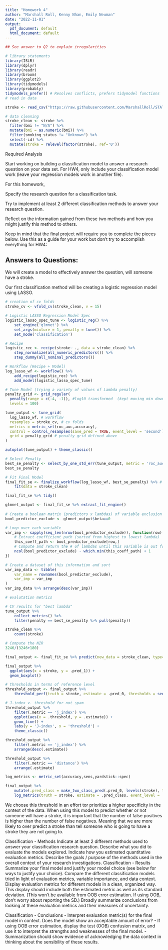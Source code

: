 ```yaml
---
title: "Homework 4"
author: "Marshall Roll, Kenny Nhan, Emily Neuman"
date: "2022-11-01"
output:
  pdf_document: default
  html_document: default
---
```


```r
## See answer to Q2 to explain irregularities

# library statements 
library(ISLR)
library(dplyr)
library(readr)
library(broom)
library(ggplot2)
library(tidymodels) 
library(probably)
tidymodels_prefer() # Resolves conflicts, prefers tidymodel functions
# read in data

stroke <- read_csv("https://raw.githubusercontent.com/MarshallRoll/STAT_253_Project/main/healthcare-dataset-stroke-data.csv?token=GHSAT0AAAAAAB2VESBM5CKF2AR2WIX2MS76Y3CZIYQ")

```
```r
# data cleaning
stroke_clean <- stroke %>% 
  filter(bmi != "N/A") %>% 
  mutate(bmi = as.numeric(bmi)) %>% 
  filter(smoking_status != "Unknown") %>% 
  select(-id) %>% 
  mutate(stroke = relevel(factor(stroke), ref='0'))
```

Required Analysis

Start working on building a classification model to answer a research question on your data set. For HW4, only include your classification model work (leave your regression models work in another file).

For this homework,

Specify the research question for a classification task.

Try to implement at least 2 different classification methods to answer your research question.

Reflect on the information gained from these two methods and how you might justify this method to others.

Keep in mind that the final project will require you to complete the pieces below. Use this as a guide for your work but don’t try to accomplish everything for HW4:

## Answers to Questions: 

We will create a model to effectively answer the question, will someone have a stroke.

Our first classification method will be creating a logistic regression model using LASSO. 

```r
# creation of cv folds
stroke_cv <- vfold_cv(stroke_clean, v = 15)
```


```r
# Logistic LASSO Regression Model Spec
logistic_lasso_spec_tune <- logistic_reg() %>%
    set_engine('glmnet') %>%
    set_args(mixture = 1, penalty = tune()) %>%
    set_mode('classification')

# Recipe
logistic_rec <- recipe(stroke~ ., data = stroke_clean) %>%
    step_normalize(all_numeric_predictors()) %>% 
    step_dummy(all_nominal_predictors())

# Workflow (Recipe + Model)
log_lasso_wf <- workflow() %>% 
    add_recipe(logistic_rec) %>%
    add_model(logistic_lasso_spec_tune) 

# Tune Model (trying a variety of values of Lambda penalty)
penalty_grid <- grid_regular(
  penalty(range = c(-4, -1)), #log10 transformed  (kept moving min down from 0)
  levels = 100)

tune_output <- tune_grid( 
  log_lasso_wf, # workflow
  resamples = stroke_cv, # cv folds
  metrics = metric_set(roc_auc,accuracy),
  control = control_resamples(save_pred = TRUE, event_level = 'second'),
  grid = penalty_grid # penalty grid defined above
)
```
```r
autoplot(tune_output) + theme_classic()
```

```r
# Select Penalty
best_se_penalty <- select_by_one_std_err(tune_output, metric = 'roc_auc', desc(penalty)) # choose penalty value based on the largest penalty within 1 se of the highest CV roc_auc
best_se_penalty
```
```r
# Fit Final Model
final_fit_se <- finalize_workflow(log_lasso_wf, best_se_penalty) %>% # incorporates penalty value to workflow 
    fit(data = stroke_clean)

final_fit_se %>% tidy()
```
```r
glmnet_output <- final_fit_se %>% extract_fit_engine()
    
# Create a boolean matrix (predictors x lambdas) of variable exclusion
bool_predictor_exclude <- glmnet_output$beta==0

# Loop over each variable
var_imp <- sapply(seq_len(nrow(bool_predictor_exclude)), function(row) {
    # Extract coefficient path (sorted from highest to lowest lambda)
    this_coeff_path <- bool_predictor_exclude[row,]
    # Compute and return the # of lambdas until this variable is out forever
    ncol(bool_predictor_exclude) - which.min(this_coeff_path) + 1
})

# Create a dataset of this information and sort
var_imp_data <- tibble(
    var_name = rownames(bool_predictor_exclude),
    var_imp = var_imp
)
var_imp_data %>% arrange(desc(var_imp))
```
```r
# evalutation metrics 

# CV results for "best lambda"
tune_output %>%
    collect_metrics() %>%
    filter(penalty == best_se_penalty %>% pull(penalty))

stroke_clean %>%
    count(stroke)

# Compute the NIR
3246/(3246+180)
```


```r
final_output <- final_fit_se %>% predict(new_data = stroke_clean, type='prob') %>% bind_cols(stroke_clean)

final_output %>%
  ggplot(aes(x = stroke, y = .pred_1)) +
  geom_boxplot()
```
```r
# thresholds in terms of reference level
threshold_output <- final_output %>%
    threshold_perf(truth = stroke, estimate = .pred_0, thresholds = seq(0,1,by=.01)) 

# J-index v. threshold for not_spam
threshold_output %>%
    filter(.metric == 'j_index') %>%
    ggplot(aes(x = .threshold, y = .estimate)) +
    geom_line() +
    labs(y = 'J-index', x = 'threshold') +
    theme_classic()

threshold_output %>%
    filter(.metric == 'j_index') %>%
    arrange(desc(.estimate))

threshold_output %>%
    filter(.metric == 'distance') %>%
    arrange(.estimate)

```
```r
log_metrics <- metric_set(accuracy,sens,yardstick::spec)

final_output %>%
    mutate(.pred_class = make_two_class_pred(.pred_0, levels(stroke), threshold = .91)) %>%
    log_metrics(truth = stroke, estimate = .pred_class, event_level = 'second')
```
We choose this threshold in an effort tor prioritize a higher specificity in the context of the data. When using this model to predict whether or not someone will have a stroke, it is important that the number of false positives is higher than the number of false negatives. Meaning that we are more likely to over predict a stroke than tell someone who is going to have a stroke they are not going to.  


Classification - Methods
Indicate at least 2 different methods used to answer your classification research question.
Describe what you did to evaluate the models explored.
Indicate how you estimated quantitative evaluation metrics.
Describe the goals / purpose of the methods used in the overall context of your research investigations.
Classification - Results
Summarize your final model and justify your model choice (see below for ways to justify your choice).
Compare the different classification models tried in light of evaluation metrics, variable importance, and data context.
Display evaluation metrics for different models in a clean, organized way. This display should include both the estimated metric as well as its standard deviation. (This won’t be available from OOB error estimation. If using OOB, don’t worry about reporting the SD.)
Broadly summarize conclusions from looking at these evaluation metrics and their measures of uncertainty.

Classification - Conclusions - Interpret evaluation metric(s) for the final model in context. Does the model show an acceptable amount of error? - If using OOB error estimation, display the test (OOB) confusion matrix, and use it to interpret the strengths and weaknesses of the final model. - Summarization should show evidence of acknowledging the data context in thinking about the sensibility of these results.